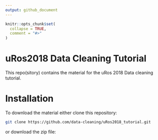 ```yaml
---
output: github_document
---
```


<!-- README.md is generated from README.Rmd. Please edit that file -->

```r
knitr::opts_chunk$set(
  collapse = TRUE,
  comment = "#>"
)
```
# uRos2018 Data Cleaning Tutorial

This repo(sitory) contains the material for the uRos 2018 Data cleaning tutorial.


# Installation

To download the material either clone this repository:

```sh
git clone https://github.com/data-cleaning/uRos2018_tutorial.git
```

or download the zip file: 